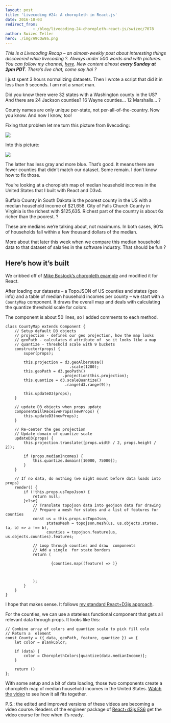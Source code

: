 ```yaml
---
layout: post
title: 'Livecoding #24: A choropleth in React.js'
date: 2016-10-03
redirect_from: 
            - /blog/livecoding-24-choropleth-react-js/swizec/7078
author: Swizec Teller
hero: ./img/A9CQw9a.png
---
```

_This is a Livecoding Recap – an almost-weekly post about interesting things discovered while livecoding ?. Always under 500 words and with pictures. You can follow my channel, [here](https://livecoding.tv/swizec). New content almost **every Sunday at 2pm PDT**. There’s live chat, come say hai ?_





I just spent 3 hours normalizing datasets. Then I wrote a script that did it in less than 5 seconds. I am not a smart man.



Did you know there were 32 states with a Washington county in the US? And there are 24 Jackson counties? 16 Wayne counties… 12 Marshalls… ?



County names are only unique per-state, not per-all-of-the-country. Now you know. And now I know, too!



Fixing that problem let me turn this picture from livecoding:



![](./img/A9CQw9a.png)



Into this picture:



![](./img/REu8pM0.png)



The latter has less gray and more blue. That’s good. It means there are fewer counties that didn’t match our dataset. Some remain. I don’t know how to fix those.



You’re looking at a choropleth map of median household incomes in the United States that I built with React and D3v4.



Buffalo County in South Dakota is the poorest county in the US with a median household income of $21,658. City of Falls Church County in Virginia is the richest with $125,635. Richest part of the country is about 6x richer than the poorest. ?



These are medians we’re talking about, not maximums. In both cases, 90% of households fall within a few thousand dollars of the median.



More about that later this week when we compare this median household data to that dataset of salaries in the software industry. That should be fun ?



## Here’s how it’s built



We cribbed off of [Mike Bostock’s choropleth example](https://bl.ocks.org/mbostock/4060606) and modified it for React.



After loading our datasets – a TopoJSON of US counties and states (geo info) and a table of median household incomes per county – we start with a `CountyMap` component. It draws the overall map and deals with calculating the quantize threshold scale for colors.



The component is about 50 lines, so I added comments to each method.

```
class CountyMap extends Component {
    // Setup default D3 objects
    // projection - defines our geo projection, how the map looks
    // geoPath - calculates d attribute of  so it looks like a map
    // quantize - threshold scale with 9 buckets
    constructor(props) {
        super(props);

        this.projection = d3.geoAlbersUsa()
                            .scale(1280);
        this.geoPath = d3.geoPath()
                         .projection(this.projection);
        this.quantize = d3.scaleQuantize()
                          .range(d3.range(9));

        this.updateD3(props);
    }

    // update D3 objects when props update
    componentWillReceiveProps(newProps) {
        this.updateD3(newProps);
    }

    // Re-center the geo projection
    // Update domain of quantize scale
    updateD3(props) {
        this.projection.translate([props.width / 2, props.height / 2]);

        if (props.medianIncomes) {
            this.quantize.domain([10000, 75000]);
        }
    }

    // If no data, do nothing (we might mount before data loads into props)
    render() {
        if (!this.props.usTopoJson) {
            return null;
        }else{
            // Translate topojson data into geojson data for drawing
            // Prepare a mesh for states and a list of features for counties
            const us = this.props.usTopoJson,
                  statesMesh = topojson.mesh(us, us.objects.states, (a, b) => a !== b),
                  counties = topojson.feature(us, us.objects.counties).features;

            // Loop through counties and draw  components
            // Add a single  for state borders
            return (
                
                    {counties.map((feature) => )}

                     
                
            );
        }
    }
}
```



I hope that makes sense. It follows [my standard React+D3js approach](http://swizec.com/reactd3js/).



For the counties, we can use a stateless functional component that gets all relevant data through props. It looks like this:

```
// Combine array of colors and quantize scale to pick fill colo
// Return a  element
const County = ({ data, geoPath, feature, quantize }) => {
    let color = BlankColor;

    if (data) {
        color = ChoroplethColors[quantize(data.medianIncome)];
    }

    return ()
};
```



With some setup and a bit of data loading, those two components create a choropleth map of median household incomes in the United States. [Watch the video](https://www.livecoding.tv/swizec/videos/YYKW3-comparing-177k-software-salaries) to see how it all fits together.



P.S.: the edited and improved versions of these videos are becoming a video course. Readers of the engineer package of [React+d3js ES6](http://swizec.com/reactd3js/) get the video course for free when it’s ready.